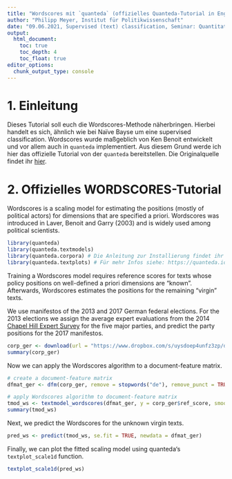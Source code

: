 ```yaml
---
title: "Wordscores mit `quanteda` (offizielles Quanteda-Tutorial in Englisch)" 
author: "Philipp Meyer, Institut für Politikwissenschaft"
date: "09.06.2021, Supervised (text) classification, Seminar: Quantitative Textanalyse"
output:
  html_document:
    toc: true
    toc_depth: 4
    toc_float: true
editor_options: 
  chunk_output_type: console
---
```


# 1. Einleitung

Dieses Tutorial soll euch die Wordscores-Methode näherbringen. Hierbei handelt es sich, ähnlich wie bei Naïve Bayse um eine supervised classification. Wordscores wurde maßgeblich von Ken Benoit entwickelt und vor allem auch in `quanteda` implementiert. Aus diesem Grund werde ich hier das offizielle Tutorial von der `quanteda` bereitstellen. Die Originalquelle findet ihr [hier](https://tutorials.quanteda.io/machine-learning/wordscores/).

# 2. Offizielles WORDSCORES-Tutorial

Wordscores is a scaling model for estimating the positions (mostly of political actors) for dimensions that are specified a priori. Wordscores was introduced in Laver, Benoit and Garry (2003) and is widely used among political scientists.

```r
library(quanteda)
library(quanteda.textmodels)
library(quanteda.corpora) # Die Anleitung zur Installierung findet ihr hier: https://github.com/quanteda/quanteda.corpora
library(quanteda.textplots) # Für mehr Infos siehe: https://quanteda.io/articles/pkgdown/examples/plotting.html
```

Training a Wordscores model requires reference scores for texts whose policy positions on well-defined a priori dimensions are “known”. Afterwards, Wordscores estimates the positions for the remaining “virgin” texts.

We use manifestos of the 2013 and 2017 German federal elections. For the 2013 elections we assign the average expert evaluations from the 2014 [Chapel Hill Expert Survey](https://www.chesdata.eu/) for the five major parties, and predict the party positions for the 2017 manifestos.

```r
corp_ger <- download(url = "https://www.dropbox.com/s/uysdoep4unfz3zp/data_corpus_germanifestos.rds?dl=1")
summary(corp_ger)
```

Now we can apply the Wordscores algorithm to a document-feature matrix.

```r
# create a document-feature matrix
dfmat_ger <- dfm(corp_ger, remove = stopwords("de"), remove_punct = TRUE)

# apply Wordscores algorithm to document-feature matrix
tmod_ws <- textmodel_wordscores(dfmat_ger, y = corp_ger$ref_score, smooth = 1)
summary(tmod_ws)
```

Next, we predict the Wordscores for the unknown virgin texts.

```r
pred_ws <- predict(tmod_ws, se.fit = TRUE, newdata = dfmat_ger)
```

Finally, we can plot the fitted scaling model using quanteda‘s `textplot_scale1d` function.

```r
textplot_scale1d(pred_ws)
```